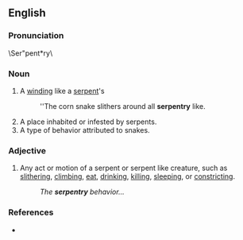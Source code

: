==English==

===Pronunciation===
\Ser"pent*ry\

===Noun===
{{en-noun|serpentries}}

# A [[winding]] like a [[serpent]]'s
#:''The corn snake slithers around all '''serpentry''' like.
# A place inhabited or infested by serpents.  
# A type of behavior attributed to snakes.  

===Adjective===
{{en-adj}}

# Any act or motion of a serpent or serpent like creature, such as [[slithering]], [[climbing]], [[eat]], [[drinking]], [[killing]], [[sleeping]], or [[constricting]].
#:''The '''serpentry''' behavior...''

===References===
*{{R:Webster 1913}}
